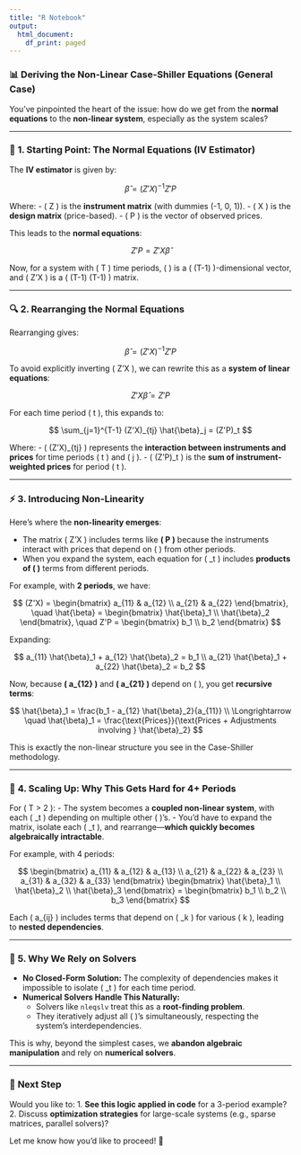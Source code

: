 ```yaml
---
title: "R Notebook"
output:
  html_document:
    df_print: paged
---
```


### 📊 **Deriving the Non-Linear Case-Shiller Equations (General Case)**

You’ve pinpointed the heart of the issue: how do we get from the **normal equations** to the **non-linear system**, especially as the system scales?

---

### 🔑 **1. Starting Point: The Normal Equations (IV Estimator)**

The **IV estimator** is given by:

$$
\hat{\beta} = (Z'X)^{-1} Z'P
$$

Where:
- \( Z \) is the **instrument matrix** (with dummies \(-1, 0, 1\)).
- \( X \) is the **design matrix** (price-based).
- \( P \) is the vector of observed prices.

This leads to the **normal equations**:

$$
Z'P = Z'X \hat{\beta}
$$

Now, for a system with \( T \) time periods, \( \hat{\beta} \) is a \( (T-1) \)-dimensional vector, and \( Z'X \) is a \( (T-1) \times (T-1) \) matrix.

---

### 🔍 **2. Rearranging the Normal Equations**

Rearranging gives:

$$
\hat{\beta} = (Z'X)^{-1} Z'P
$$

To avoid explicitly inverting \( Z'X \), we can rewrite this as a **system of linear equations**:

$$
Z'X \hat{\beta} = Z'P
$$

For each time period \( t \), this expands to:

$$
\sum_{j=1}^{T-1} (Z'X)_{tj} \hat{\beta}_j = (Z'P)_t
$$

Where:
- \( (Z'X)_{tj} \) represents the **interaction between instruments and prices** for time periods \( t \) and \( j \).
- \( (Z'P)_t \) is the **sum of instrument-weighted prices** for period \( t \).

---

### ⚡ **3. Introducing Non-Linearity**

Here’s where the **non-linearity emerges**:

- The matrix \( Z'X \) includes terms like **\( \hat{\beta} P \)** because the instruments interact with prices that depend on \( \hat{\beta} \) from other periods.
- When you expand the system, each equation for \( \hat{\beta}_t \) includes **products of \( \hat{\beta} \)** terms from different periods.

For example, with **2 periods**, we have:

$$
(Z'X) =
\begin{bmatrix}
  a_{11} & a_{12} \\
  a_{21} & a_{22}
\end{bmatrix}, \quad
\hat{\beta} =
\begin{bmatrix}
  \hat{\beta}_1 \\
  \hat{\beta}_2
\end{bmatrix}, \quad
Z'P =
\begin{bmatrix}
  b_1 \\
  b_2
\end{bmatrix}
$$

Expanding:

$$
 a_{11} \hat{\beta}_1 + a_{12} \hat{\beta}_2 = b_1 \\
 a_{21} \hat{\beta}_1 + a_{22} \hat{\beta}_2 = b_2
$$

Now, because **\( a_{12} \)** and **\( a_{21} \)** depend on \( \hat{\beta} \), you get **recursive terms**:

$$
\hat{\beta}_1 = \frac{b_1 - a_{12} \hat{\beta}_2}{a_{11}} \\
\Longrightarrow \quad
\hat{\beta}_1 = \frac{\text{Prices}}{\text{Prices + Adjustments involving } \hat{\beta}_2}
$$

This is exactly the non-linear structure you see in the Case-Shiller methodology.

---

### 🤯 **4. Scaling Up: Why This Gets Hard for 4+ Periods**

For \( T > 2 \):
- The system becomes a **coupled non-linear system**, with each \( \hat{\beta}_t \) depending on multiple other \( \hat{\beta} \)'s.
- You’d have to expand the matrix, isolate each \( \hat{\beta}_t \), and rearrange—**which quickly becomes algebraically intractable**.

For example, with 4 periods:

$$
\begin{bmatrix}
  a_{11} & a_{12} & a_{13} \\
  a_{21} & a_{22} & a_{23} \\
  a_{31} & a_{32} & a_{33}
\end{bmatrix}
\begin{bmatrix}
  \hat{\beta}_1 \\
  \hat{\beta}_2 \\
  \hat{\beta}_3
\end{bmatrix}
=
\begin{bmatrix}
  b_1 \\
  b_2 \\
  b_3
\end{bmatrix}
$$

Each \( a_{ij} \) includes terms that depend on \( \hat{\beta}_k \) for various \( k \), leading to **nested dependencies**.

---

### 🚩 **5. Why We Rely on Solvers**

- **No Closed-Form Solution:** The complexity of dependencies makes it impossible to isolate \( \hat{\beta}_t \) for each time period.
- **Numerical Solvers Handle This Naturally:**  
   - Solvers like `nleqslv` treat this as a **root-finding problem**.  
   - They iteratively adjust all \( \hat{\beta} \)'s simultaneously, respecting the system’s interdependencies.

This is why, beyond the simplest cases, we **abandon algebraic manipulation** and rely on **numerical solvers**.

---

### 🚀 **Next Step**

Would you like to:
1. **See this logic applied in code** for a 3-period example?  
2. Discuss **optimization strategies** for large-scale systems (e.g., sparse matrices, parallel solvers)?

Let me know how you'd like to proceed! 🚀
